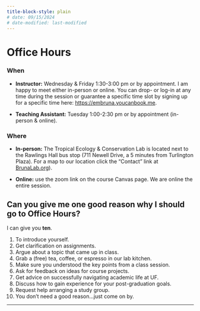 ```yaml
---
title-block-style: plain
# date: 09/15/2024
# date-modified: last-modified
---
```


# Office Hours
<!-- # Office Hours {.unnumbered} -->

### When {.unnumbered}


- **Instructor:** Wednesday & Friday 1:30-3:00 pm or by appointment. I am happy to meet either in-person or online. You can drop- or log-in at any time during the session or guarantee a specific time slot by signing up for a specific time here: <https://embruna.youcanbook.me>.

- **Teaching Assistant:** Tuesday 1:00-2:30 pm or by appointment (in-person & online).

### Where {.unnumbered}

- **In-person:** The Tropical Ecology & Conservation Lab is located next to the Rawlings Hall bus stop (711 Newell Drive, a 5 minutes from Turlington Plaza). For a map to our location click the "Contact" link at [BrunaLab.org](http://brunalab.org)). 

- **Online:** use the zoom link on the course Canvas page. We are online the entire session.


::: {.callout-tip}


## Can you give me one good reason why I should go to Office Hours?

I can give you **ten**.   

1. To introduce yourself.
1. Get clarification on assignments. 
1. Argue about a topic that came up in class. 
1. Grab a (free) tea, coffee, or espresso in our lab kitchen. 
1. Make sure you understood the key points from a class session. 
1. Ask for feedback on ideas for course projects.
1. Get advice on successfully navigating academic life at UF. 
1. Discuss how to gain experience for your post-graduation goals. 
1. Request help arranging a study group.
1. You don't need a good reason...just come on by.

:::

------------------------------------------------------------------------
